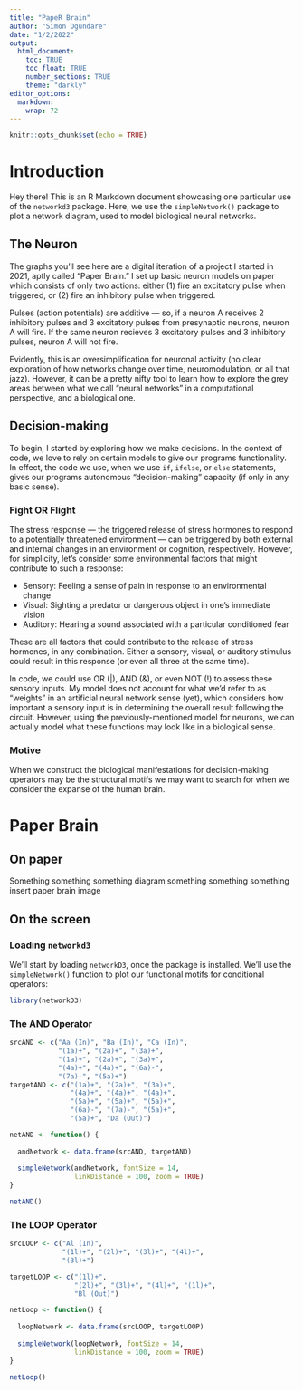 ```yaml
---
title: "PapeR Brain"
author: "Simon Ogundare"
date: "1/2/2022"
output:
  html_document:
    toc: TRUE
    toc_float: TRUE
    number_sections: TRUE
    theme: "darkly"
editor_options: 
  markdown: 
    wrap: 72
---
```


```r
knitr::opts_chunk$set(echo = TRUE)
```

# Introduction

Hey there! This is an R Markdown document showcasing one particular use of the `networkd3` package. Here, we use the `simpleNetwork()` package to plot a network diagram, used to model biological neural networks.

## The Neuron

The graphs you'll see here are a digital iteration of a project I started in 2021, aptly called "Paper Brain." I set up basic neuron models on paper which consists of only two actions: either (1) fire an excitatory pulse when triggered, or (2) fire an inhibitory pulse when triggered.

Pulses (action potentials) are additive — so, if a neuron A receives 2 inhibitory pulses and 3 excitatory pulses from presynaptic neurons, neuron A will fire. If the same neuron recieves 3 excitatory pulses and 3 inhibitory pulses, neuron A will not fire.

Evidently, this is an oversimplification for neuronal activity (no clear exploration of how networks change over time, neuromodulation, or all that jazz). However, it can be a pretty nifty tool to learn how to explore the grey areas between what we call "neural networks" in a computational perspective, and a biological one.

## Decision-making

To begin, I started by exploring how we make decisions. In the context of code, we love to rely on certain models to give our programs functionality. In effect, the code we use, when we use `if`, `ifelse`, or `else` statements, gives our programs autonomous "decision-making" capacity (if only in any basic sense).

### Fight OR Flight

The stress response — the triggered release of stress hormones to respond to a potentially threatened environment — can be triggered by both external and internal changes in an environment or cognition, respectively. However, for simplicity, let's consider some environmental factors that might contribute to such a response:

- Sensory: Feeling a sense of pain in response to an environmental change
- Visual: Sighting a predator or dangerous object in one's immediate vision
- Auditory: Hearing a sound associated with a particular conditioned fear

These are all factors that could contribute to the release of stress hormones, in any combination. Either a sensory, visual, or auditory stimulus could result in this response (or even all three at the same time).

In code, we could use OR (|), AND (&), or even NOT (!) to assess these sensory inputs. My model does not account for what we'd refer to as "weights" in an artificial neural network sense (yet), which considers how important a sensory input is in determining the overall result following the circuit. However, using the previously-mentioned model for neurons, we can actually model what these functions may look like in a biological sense.

### Motive

When we construct the biological manifestations for decision-making operators may be the structural motifs we may want to search for when we consider the expanse of the human brain.

# Paper Brain

## On paper

Something something something diagram something something something insert paper brain image

## On the screen

### Loading `networkd3`

We'll start by loading `networkD3`, once the package is installed. We'll use the `simpleNetwork()` function to plot our functional motifs for conditional operators:

```r
library(networkD3)
```


### The AND Operator

```r
srcAND <- c("Aa (In)", "Ba (In)", "Ca (In)",
            "(1a)+", "(2a)+", "(3a)+",
            "(1a)+", "(2a)+", "(3a)+",
            "(4a)+", "(4a)+", "(6a)-",
            "(7a)-", "(5a)+")
targetAND <- c("(1a)+", "(2a)+", "(3a)+",
               "(4a)+", "(4a)+", "(4a)+",
               "(5a)+", "(5a)+", "(5a)+",
               "(6a)-", "(7a)-", "(5a)+",
               "(5a)+", "Da (Out)")
```



```r
netAND <- function() {
  
  andNetwork <- data.frame(srcAND, targetAND)
  
  simpleNetwork(andNetwork, fontSize = 14,
                linkDistance = 100, zoom = TRUE)
}

netAND()
```

### The LOOP Operator

```r
srcLOOP <- c("Al (In)",
             "(1l)+", "(2l)+", "(3l)+", "(4l)+",
             "(3l)+")

targetLOOP <- c("(1l)+",
                "(2l)+", "(3l)+", "(4l)+", "(1l)+",
                "Bl (Out)")
```



```r
netLoop <- function() {
  
  loopNetwork <- data.frame(srcLOOP, targetLOOP)
  
  simpleNetwork(loopNetwork, fontSize = 14,
                linkDistance = 100, zoom = TRUE)
}

netLoop()
```


